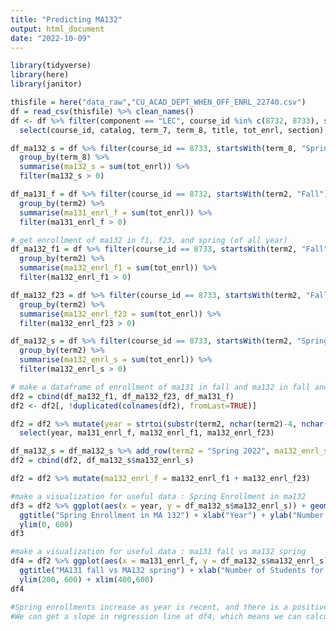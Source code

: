 ---
title: "Predicting MA132"
output: html_document
date: "2022-10-09"
---
```{r}
library(tidyverse)
library(here)
library(janitor)
```

```{r}
thisfile = here("data_raw","CU_ACAD_DEPT_WHEN_OFF_ENRL_22740.csv")
df = read_csv(thisfile) %>% clean_names()
df <- df %>% filter(component == "LEC", course_id %in% c(8732, 8733), startsWith(term_8, "Fall") | startsWith(term_8, "Spring")) %>%
  select(course_id, catalog, term_7, term_8, title, tot_enrl, section)
```

```{r}
df_ma132_s = df %>% filter(course_id == 8733, startsWith(term_8, "Spring")) %>% 
  group_by(term_8) %>%
  summarise(ma132_s = sum(tot_enrl)) %>%
  filter(ma132_s > 0)
```

```{r}
df_ma131_f = df %>% filter(course_id == 8732, startsWith(term2, "Fall")) %>%
  group_by(term2) %>%
  summarise(ma131_enrl_f = sum(tot_enrl)) %>%
  filter(ma131_enrl_f > 0)
```

```{r}
# get enrollment of ma132 in f1, f23, and spring (of all year)
df_ma132_f1 = df %>% filter(course_id == 8733, startsWith(term2, "Fall"), section == 1) %>%
  group_by(term2) %>%
  summarise(ma132_enrl_f1 = sum(tot_enrl)) %>%
  filter(ma132_enrl_f1 > 0)

df_ma132_f23 = df %>% filter(course_id == 8733, startsWith(term2, "Fall"), section == 2 | section == 3) %>%
  group_by(term2) %>%
  summarise(ma132_enrl_f23 = sum(tot_enrl)) %>%
  filter(ma132_enrl_f23 > 0)

df_ma132_s = df %>% filter(course_id == 8733, startsWith(term2, "Spring")) %>%
  group_by(term2) %>%
  summarise(ma132_enrl_s = sum(tot_enrl)) %>%
  filter(ma132_enrl_s > 0)
```

```{r}
# make a dataframe of enrollment of ma131 in fall and ma132 in fall and spring and organizing by year
df2 = cbind(df_ma132_f1, df_ma132_f23, df_ma131_f)
df2 <- df2[, !duplicated(colnames(df2), fromLast=TRUE)]

df2 = df2 %>% mutate(year = strtoi(substr(term2, nchar(term2)-4, nchar(term2))) + 1) %>%
  select(year, ma131_enrl_f, ma132_enrl_f1, ma132_enrl_f23)

df_ma132_s = df_ma132_s %>% add_row(term2 = "Spring 2022", ma132_enrl_s = NA)
df2 = cbind(df2, df_ma132_s$ma132_enrl_s)

df2 = df2 %>% mutate(ma132_enrl_f = ma132_enrl_f1 + ma132_enrl_f23)
```

```{r}
#make a visualization for useful data : Spring Enrollment in ma132
df3 = df2 %>% ggplot(aes(x = year, y = df_ma132_s$ma132_enrl_s)) + geom_point() + 
  ggtitle("Spring Enrollment in MA 132") + xlab("Year") + ylab("Number of Students") +
  ylim(0, 600)
df3

#make a visualization for useful data : ma131 fall vs ma132 spring
df4 = df2 %>% ggplot(aes(x = ma131_enrl_f, y = df_ma132_s$ma132_enrl_s)) + geom_point() + 
  ggtitle("MA131 fall vs MA132 spring") + xlab("Number of Students for ma131 fall") + ylab("Number of Students for ma132 spring") +
  ylim(200, 600) + xlim(400,600)
df4
```

```{r}
#Spring enrollments increase as year is recent, and there is a positive relationship between ma131 fall and ma132 spring, which means if the bigger number of enrollment of ma131 the bigger number of enrollment of ma132. 
#We can get a slope in regression line at df4, which means we can calculate the rate of increasing average of enrollment of ma132 spring per unit of increasing enrollment of ma131 of fall. 
```




